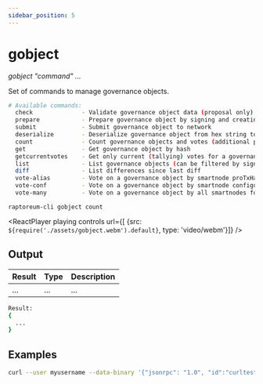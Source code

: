 ```yaml
---
sidebar_position: 5
---
```


# gobject

*gobject "command" ...*

Set of commands to manage governance objects.

```bash
# Available commands:
  check              - Validate governance object data (proposal only)
  prepare            - Prepare governance object by signing and creating tx
  submit             - Submit governance object to network
  deserialize        - Deserialize governance object from hex string to JSON
  count              - Count governance objects and votes (additional param: 'json' or 'all', default: 'json')
  get                - Get governance object by hash
  getcurrentvotes    - Get only current (tallying) votes for a governance object hash (does not include old votes)
  list               - List governance objects (can be filtered by signal and/or object type)
  diff               - List differences since last diff
  vote-alias         - Vote on a governance object by smartnode proTxHash
  vote-conf          - Vote on a governance object by smartnode configured in raptoreum.conf
  vote-many          - Vote on a governance object by all smartnodes for which the voting key is in the wallet
```

`raptoreum-cli gobject count`

<ReactPlayer playing controls url={[
    {src: `${require('./assets/gobject.webm').default}`, type: 'video/webm'}]} />


## Output

| Result | Type | Description |
|--|--|--|
| ... | ... | ... |

```bash
Result:
{
  ...
}
```

## Examples

```bash
curl --user myusername --data-binary '{"jsonrpc": "1.0", "id":"curltest", "method": "gobject", "params": ["check"] }' -H 'content-type: text/plain;' http://127.0.0.1:9998/
```

